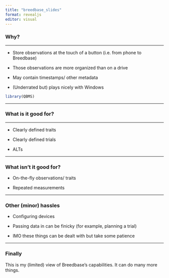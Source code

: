```yaml
---
title: "breedbase_slides"
format: revealjs
editor: visual
---
```


### Why?

------------------------------------------------------------------------

-   Store observations at the touch of a button (i.e. from phone to Breedbase)

-   Those observations are more organized than on a drive

-   May contain timestamps/ other metadata

-   (Underrated but) plays nicely with Windows

```r
library(QBMS)

```

------------------------------------------------------------------------

### What is it good for?

------------------------------------------------------------------------

-   Clearly defined traits

-   Clearly defined trials

-   ALTs

------------------------------------------------------------------------

### What isn't it good for?

-   On-the-fly observations/ traits

-   Repeated measurements

------------------------------------------------------------------------

### Other (minor) hassles

-   Configuring devices

-   Passing data in can be finicky (for example, planning a trial)

-   IMO these things can be dealt with but take some patience

------------------------------------------------------------------------

### Finally

This is my (limited) view of Breedbase's capabilities. It can do many more things.
